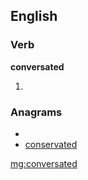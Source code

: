 ==English==

===Verb===
'''conversated'''

# {{past of|[[conversate]]}}

===Anagrams===
* {{alphagram|acdeenorstv}}
* [[conservated#English|conservated]]

[[mg:conversated]]